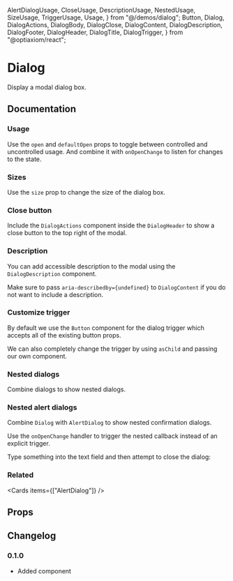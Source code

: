   AlertDialogUsage,
  CloseUsage,
  DescriptionUsage,
  NestedUsage,
  SizeUsage,
  TriggerUsage,
  Usage,
} from "@/demos/dialog";
  Button,
  Dialog,
  DialogActions,
  DialogBody,
  DialogClose,
  DialogContent,
  DialogDescription,
  DialogFooter,
  DialogHeader,
  DialogTitle,
  DialogTrigger,
} from "@optiaxiom/react";

# Dialog

Display a modal dialog box.

## Documentation

### Usage

Use the `open` and `defaultOpen` props to toggle between controlled and uncontrolled usage. And combine it with `onOpenChange` to listen for changes to the state.

<Demo component={Usage} />

### Sizes

Use the `size` prop to change the size of the dialog box.

<Demo meta="/size={size}/" component={SizeUsage} />

### Close button

Include the `DialogActions` component inside the `DialogHeader` to show a close button to the top right of the modal.

<Demo meta="{3,21}" component={CloseUsage} />

### Description

You can add accessible description to the modal using the `DialogDescription` component.

Make sure to pass `aria-describedby={undefined}` to `DialogContent` if you do not want to include a description.

<Demo meta="{5,20-22}" component={DescriptionUsage} />

### Customize trigger

By default we use the `Button` component for the dialog trigger which accepts all of the existing button props.

We can also completely change the trigger by using `asChild` and passing our own component.

<Demo component={TriggerUsage} meta="{16-20}" />

### Nested dialogs

Combine dialogs to show nested dialogs.

<Demo component={NestedUsage} />

### Nested alert dialogs

Combine `Dialog` with `AlertDialog` to show nested confirmation dialogs.

Use the `onOpenChange` handler to trigger the nested callback instead of an explicit trigger.

<Callout>
  Type something into the text field and then attempt to close the dialog:
</Callout>

<Demo component={AlertDialogUsage} />

### Related

<Cards items={["AlertDialog"]} />

## Props

<PropsTable component={Dialog} />

<PropsTable component={DialogTrigger} />

<PropsTable component={DialogContent} />

<PropsTable component={DialogHeader} />

<PropsTable component={DialogTitle} />

<PropsTable component={DialogActions} />

<PropsTable component={DialogDescription} />

<PropsTable component={DialogBody} />

<PropsTable component={DialogFooter} />

<PropsTable component={DialogClose} />

## Changelog

### 0.1.0

- Added component
